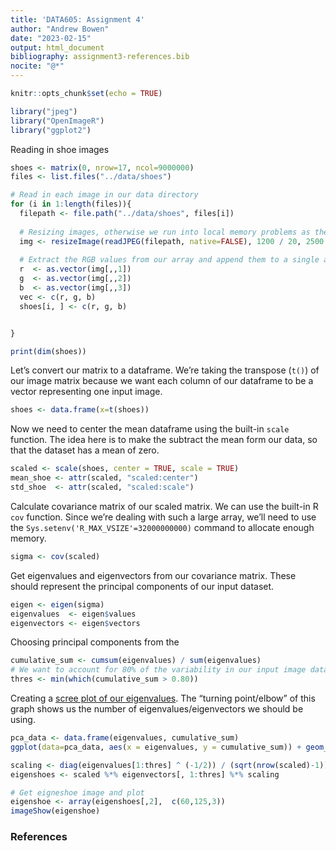 ```yaml
---
title: 'DATA605: Assignment 4'
author: "Andrew Bowen"
date: "2023-02-15"
output: html_document
bibliography: assignment3-references.bib
nocite: "@*"
---
```


```r
knitr::opts_chunk$set(echo = TRUE)
```


```r
library("jpeg")
library("OpenImageR")
library("ggplot2")
```

Reading in shoe images
```r
shoes <- matrix(0, nrow=17, ncol=9000000)
files <- list.files("../data/shoes")

# Read in each image in our data directory
for (i in 1:length(files)){
  filepath <- file.path("../data/shoes", files[i])
  
  # Resizing images, otherwise we run into local memory problems as the image matrix becomes too large
  img <- resizeImage(readJPEG(filepath, native=FALSE), 1200 / 20, 2500 / 20)
  
  # Extract the RGB values from our array and append them to a single array
  r  <- as.vector(img[,,1])
  g  <- as.vector(img[,,2])
  b  <- as.vector(img[,,3])
  vec <- c(r, g, b)
  shoes[i, ] <- c(r, g, b)


}

print(dim(shoes))
```


Let's convert our matrix to a dataframe. We're taking the transpose (`t()`) of our image matrix because we want each column of our dataframe to be a vector representing one input image.
```r
shoes <- data.frame(x=t(shoes))
```

Now we need to center the mean dataframe using the built-in `scale` function. The idea here is to make the subtract the mean form our data, so that the dataset has a mean of zero.
```r
scaled <- scale(shoes, center = TRUE, scale = TRUE)
mean_shoe <- attr(scaled, "scaled:center")
std_shoe  <- attr(scaled, "scaled:scale")
```

Calculate covariance matrix of our scaled matrix. We can use the built-in R `cov` function. Since we're dealing with such a large array, we'll need to use the `Sys.setenv('R_MAX_VSIZE'=32000000000)` command to allocate enough memory.
```r
sigma <- cov(scaled)
```


Get eigenvalues and eigenvectors from our covariance matrix. These should represent the principal components of our input dataset. 
```r
eigen <- eigen(sigma)
eigenvalues  <- eigen$values
eigenvectors <- eigen$vectors
```

Choosing principal components from the
```r
cumulative_sum <- cumsum(eigenvalues) / sum(eigenvalues)
# We want to account for 80% of the variability in our input image dataset, so we'll set the threshold criterion to 0.8
thres <- min(which(cumulative_sum > 0.80))
```

Creating a [scree plot of our eigenvalues](https://en.wikipedia.org/wiki/Scree_plot). The "turning point/elbow" of this graph shows us the number of eigenvalues/eigenvectors we should be using.
```r
pca_data <- data.frame(eigenvalues, cumulative_sum)
ggplot(data=pca_data, aes(x = eigenvalues, y = cumulative_sum)) + geom_line()
```


```r
scaling <- diag(eigenvalues[1:thres] ^ (-1/2)) / (sqrt(nrow(scaled)-1))
eigenshoes <- scaled %*% eigenvectors[, 1:thres] %*% scaling

# Get eigneshoe image and plot
eigenshoe <- array(eigenshoes[,2],  c(60,125,3))
imageShow(eigenshoe)
```


### References
